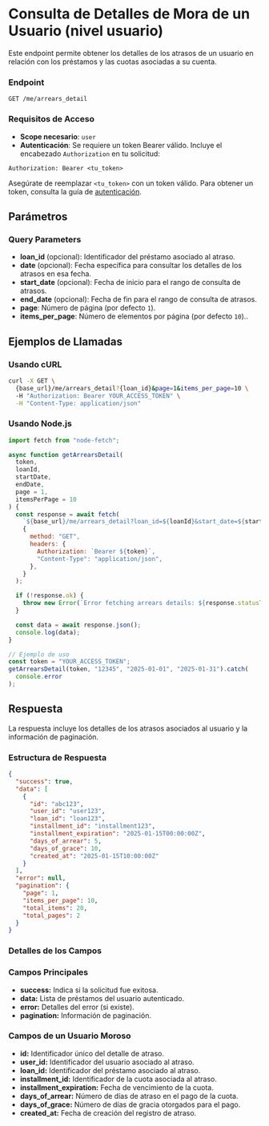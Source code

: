 # Consulta de Detalles de Mora de un Usuario (nivel usuario)

Este endpoint permite obtener los detalles de los atrasos de un usuario en relación con los préstamos y las cuotas asociadas a su cuenta.

### Endpoint

`GET /me/arrears_detail`

### Requisitos de Acceso

- **Scope necesario**: `user`
- **Autenticación**: Se requiere un token Bearer válido. Incluye el encabezado `Authorization` en tu solicitud:

```http
Authorization: Bearer <tu_token>
```

Asegúrate de reemplazar `<tu_token>` con un token válido. Para obtener un token, consulta la guía de [autenticación](/docs/authentication/).

## Parámetros

### Query Parameters

- **loan_id** (opcional): Identificador del préstamo asociado al atraso.
- **date** (opcional): Fecha específica para consultar los detalles de los atrasos en esa fecha.
- **start_date** (opcional): Fecha de inicio para el rango de consulta de atrasos.
- **end_date** (opcional): Fecha de fin para el rango de consulta de atrasos.
- **page**: Número de página (por defecto `1`).
- **items_per_page**: Número de elementos por página (por defecto `10`)..

## Ejemplos de Llamadas

### Usando cURL

```bash
curl -X GET \
  {base_url}/me/arrears_detail?{loan_id}&page=1&items_per_page=10 \
  -H "Authorization: Bearer YOUR_ACCESS_TOKEN" \
  -H "Content-Type: application/json"
```

### Usando Node.js

```javascript
import fetch from "node-fetch";

async function getArrearsDetail(
  token,
  loanId,
  startDate,
  endDate,
  page = 1,
  itemsPerPage = 10
) {
  const response = await fetch(
    `${base_url}/me/arrears_detail?loan_id=${loanId}&start_date=${startDate}&end_date=${endDate}&page=${page}&items_per_page=${itemsPerPage}`,
    {
      method: "GET",
      headers: {
        Authorization: `Bearer ${token}`,
        "Content-Type": "application/json",
      },
    }
  );

  if (!response.ok) {
    throw new Error(`Error fetching arrears details: ${response.statusText}`);
  }

  const data = await response.json();
  console.log(data);
}

// Ejemplo de uso
const token = "YOUR_ACCESS_TOKEN";
getArrearsDetail(token, "12345", "2025-01-01", "2025-01-31").catch(
  console.error
);
```

## Respuesta

La respuesta incluye los detalles de los atrasos asociados al usuario y la información de paginación.

### Estructura de Respuesta

```json
{
  "success": true,
  "data": [
    {
      "id": "abc123",
      "user_id": "user123",
      "loan_id": "loan123",
      "installment_id": "installment123",
      "installment_expiration": "2025-01-15T00:00:00Z",
      "days_of_arrear": 5,
      "days_of_grace": 10,
      "created_at": "2025-01-15T10:00:00Z"
    }
  ],
  "error": null,
  "pagination": {
    "page": 1,
    "items_per_page": 10,
    "total_items": 20,
    "total_pages": 2
  }
}
```

### Detalles de los Campos

### Campos Principales

- **success:** Indica si la solicitud fue exitosa.
- **data:** Lista de préstamos del usuario autenticado.
- **error:** Detalles del error (si existe).
- **pagination:** Información de paginación.

### Campos de un Usuario Moroso

- **id:** Identificador único del detalle de atraso.
- **user_id:** Identificador del usuario asociado al atraso.
- **loan_id:** Identificador del préstamo asociado al atraso.
- **installment_id:** Identificador de la cuota asociada al atraso.
- **installment_expiration:** Fecha de vencimiento de la cuota.
- **days_of_arrear:** Número de días de atraso en el pago de la cuota.
- **days_of_grace:** Número de días de gracia otorgados para el pago.
- **created_at:** Fecha de creación del registro de atraso.
